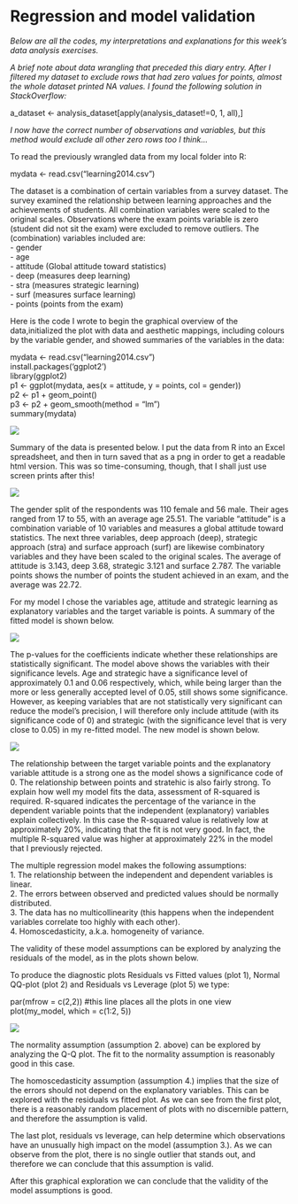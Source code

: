 # Regression and model validation

*Below are all the codes, my interpretations and explanations for this week's data analysis exercises.*

*A brief note about data wrangling that preceded this diary entry. After I filtered my dataset to exclude rows that had zero values for points, almost the whole dataset printed NA values. I found the following solution in StackOverflow:* 

a_dataset <- analysis_dataset[apply(analysis_dataset!=0, 1, all),]

*I now have the correct number of observations and variables, but this method would exclude all other zero rows too I think...*

To read the previously wrangled data from my local folder into R:

mydata <- read.csv("learning2014.csv")

The dataset is a combination of certain variables from a survey dataset. The survey examined the relationship between learning approaches and the achievements of students. All combination variables were scaled to the original scales. Observations where the exam points variable is zero (student did not sit the exam) were excluded to remove outliers.
The (combination) variables included are:  
- gender  
- age  
- attitude (Global attitude toward statistics)  
- deep (measures deep learning)  
- stra (measures strategic learning)  
- surf (measures surface learning)  
- points (points from the exam)  

Here is the code I wrote to begin the graphical overview of the data,initialized the plot with data and aesthetic mappings, including colours by the variable gender, and showed summaries of the variables in the data:

mydata <- read.csv("learning2014.csv")  
install.packages('ggplot2')  
library(ggplot2)  
p1 <- ggplot(mydata, aes(x = attitude, y = points, col = gender))  
p2 <- p1 + geom_point()  
p3 <- p2 + geom_smooth(method = "lm")  
summary(mydata)  

![](C:/Users/annuk/OneDrive/Uni of Helsinki/Introduction to Opean Data Science/IODS-project/plot1.png)

Summary of the data is presented below. I put the data from R into an Excel spreadsheet, and then in turn saved that as a png in order to get a readable html version. This was so time-consuming, though, that I shall just use screen prints after this!

![](C:/Users/annuk/OneDrive/Uni of Helsinki/Introduction to Opean Data Science/IODS-project/table1.png)  



The gender split of the respondents was 110 female and 56 male. Their ages ranged from 17 to 55, with an average age 25.51. The variable "attitude" is a combination variable of 10 variables and measures a global attitude toward statistics. The next three variables, deep approach (deep), strategic approach (stra) and surface approach (surf) are likewise combinatory variables and they have been scaled to the original scales. The average of attitude is 3.143, deep 3.68, strategic 3.121 and surface 2.787. The variable points shows the number of points the student achieved in an exam, and the average was 22.72.

For my model I chose the variables age, attitude and strategic learning as explanatory variables and the target variable is points. A summary of the fitted model is shown below.

![](C:/Users/annuk/OneDrive/Uni of Helsinki/Introduction to Opean Data Science/IODS-project/table2.png)

The p-values for the coefficients indicate whether these relationships are statistically significant. The model above shows the variables with their significance levels. Age and strategic have a significance level of approximately 0.1 and 0.06 respectively, which, while being larger than the more or less generally accepted level of 0.05, still shows some significance. However, as keeping variables that are not statistically very significant can reduce the model's precision, I will therefore only include attitude (with its significance code of 0) and strategic (with the significance level that is very close to 0.05) in my re-fitted model. The new model is shown below.

![](C:/Users/annuk/OneDrive/Uni of Helsinki/Introduction to Opean Data Science/IODS-project/table3.png)

The relationship between the target variable points and the explanatory variable attitude is a strong one as the model shows a significance code of 0. The relationship between points and stratehic is also fairly strong. To explain how well my model fits the data, assessment of R-squared is required. R-squared indicates the percentage of the variance in the dependent variable points that the independent (explanatory) variables explain collectively. In this case the R-squared value is relatively low at approximately 20%, indicating that the fit is not very good. In fact, the multiple R-squared value was higher at approximately 22% in the model that I previously rejected.

The multiple regression model makes the following assumptions:  
1. The relationship between the independent and dependent variables is linear.  
2. The errors between observed and predicted values should be normally distributed.  
3. The data has no multicollinearity (this happens when the independent variables correlate too highly with each other).  
4. Homoscedasticity, a.k.a. homogeneity of variance.  

The validity of these model assumptions can be explored by analyzing the residuals of the model, as in the plots shown below.

To produce the diagnostic plots Residuals vs Fitted values (plot 1), Normal QQ-plot (plot 2) and Residuals vs Leverage (plot 5) we type:  

par(mfrow = c(2,2))  #this line places all the plots in one view  
plot(my_model, which = c(1:2, 5))  

![](C:/Users/annuk/OneDrive/Uni of Helsinki/Introduction to Opean Data Science/IODS-project/plot2.png)

The normality assumption (assumption 2. above) can be explored by analyzing the Q-Q plot. The fit to the normality assumption is reasonably good in this case.

The homoscedasticity assumption (assumption 4.) implies that the size of the errors should not depend on the explanatory variables. This can be explored with the residuals vs fitted plot. As we can see from the first plot, there is a reasonably random placement of plots with no discernible pattern, and therefore the assumption is valid.

The last plot, residuals vs leverage, can help determine which observations have an unusually high impact on the model (assumption 3.). As we can observe from the plot, there is no single outlier that stands out, and therefore we can conclude that this assumption is valid.

After this graphical exploration we can conclude that the validity of the model assumptions is good.
